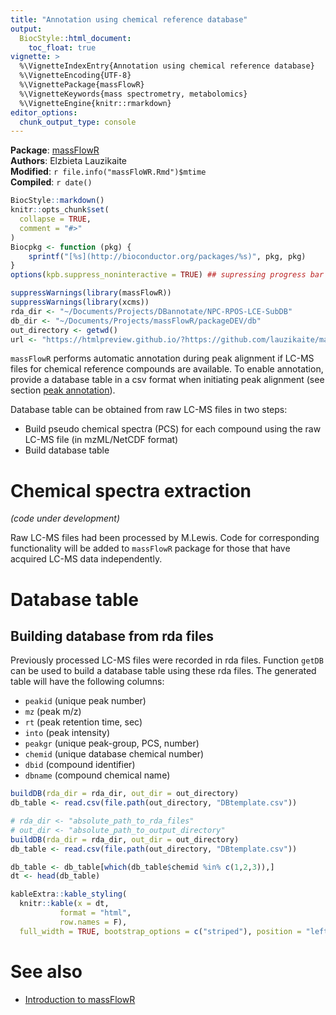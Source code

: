 ```yaml
---
title: "Annotation using chemical reference database"
output:
  BiocStyle::html_document:
    toc_float: true
vignette: >
  %\VignetteIndexEntry{Annotation using chemical reference database}
  %\VignetteEncoding{UTF-8}
  %\VignettePackage{massFlowR}
  %\VignetteKeywords{mass spectrometry, metabolomics}
  %\VignetteEngine{knitr::rmarkdown}
editor_options: 
  chunk_output_type: console
---
```


**Package**: [massFlowR](https://github.com/lauzikaite/massFlowR)<br />
**Authors**: Elzbieta Lauzikaite<br />
**Modified**: `r file.info("massFloWR.Rmd")$mtime`<br />
**Compiled**: `r date()`

```r
BiocStyle::markdown() 
knitr::opts_chunk$set(
  collapse = TRUE,
  comment = "#>"
)
Biocpkg <- function (pkg) {
    sprintf("[%s](http://bioconductor.org/packages/%s)", pkg, pkg)
}
options(kpb.suppress_noninteractive = TRUE) ## supressing progress bar
```

```r
suppressWarnings(library(massFlowR))
suppressWarnings(library(xcms))
rda_dir <- "~/Documents/Projects/DBannotate/NPC-RPOS-LCE-SubDB"
db_dir <- "~/Documents/Projects/massFlowR/packageDEV/db"
out_directory <- getwd()
url <- "https://htmlpreview.github.io/?https://github.com/lauzikaite/massFlowR/blob/master/doc/massFlowR.html"
```


`massFlowR` performs automatic annotation during peak alignment if LC-MS files for chemical reference compounds are available. To enable annotation, provide a database table in a csv format when initiating peak alignment (see section [peak annotation](`r url`)).

Database table can be obtained from raw LC-MS files in two steps:

* Build pseudo chemical spectra (PCS) for each compound using the raw LC-MS file (in mzML/NetCDF format)
* Build database table


# Chemical spectra extraction


*(code under development)*

Raw LC-MS files had been processed by M.Lewis. Code for corresponding functionality will be added to `massFlowR` package for those that have acquired LC-MS data independently. 


# Database table


## Building database from rda files


Previously processed LC-MS files were recorded in rda files. Function `getDB` can be used to build a database table using these rda files. The generated table will have the following columns:

* `peakid` (unique peak number)
* `mz` (peak m/z)
* `rt` (peak retention time, sec)
* `into` (peak intensity)
* `peakgr` (unique peak-group, PCS, number)
* `chemid` (unique database chemical number)
* `dbid`  (compound identifier)
* `dbname` (compound chemical name)


```r
buildDB(rda_dir = rda_dir, out_dir = out_directory)
db_table <- read.csv(file.path(out_directory, "DBtemplate.csv"))
```

```r
# rda_dir <- "absolute_path_to_rda_files"
# out_dir <- "absolute_path_to_output_directory"
buildDB(rda_dir = rda_dir, out_dir = out_directory)
db_table <- read.csv(file.path(out_directory, "DBtemplate.csv"))
```

```r
db_table <- db_table[which(db_table$chemid %in% c(1,2,3)),]
dt <- head(db_table)

kableExtra::kable_styling(
  knitr::kable(x = dt,
           format = "html",
           row.names = F),
  full_width = TRUE, bootstrap_options = c("striped"), position = "left")
```


# See also


* [Introduction to massFlowR](`r url`)
